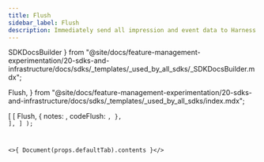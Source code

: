 ```yaml
---
title: Flush
sidebar_label: Flush
description: Immediately send all impression and event data to Harness servers.
---
```


  SDKDocsBuilder
} from "@site/docs/feature-management-experimentation/20-sdks-and-infrastructure/docs/sdks/_templates/_used_by_all_sdks/_SDKDocsBuilder.mdx";

  Flush,
} from "@site/docs/feature-management-experimentation/20-sdks-and-infrastructure/docs/sdks/_templates/_used_by_all_sdks/index.mdx";


  [
    [
      Flush,
      {
        notes:     <Notes />,
        codeFlush: <Code defaultTab={t} />,
      },
    ],
  ]
);

<>{ Document(props.defaultTab).contents }</>
